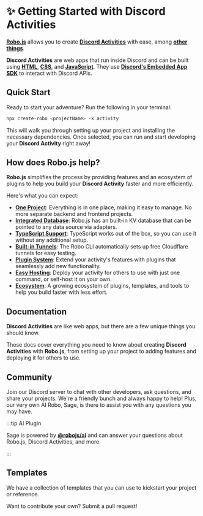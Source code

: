 
# ✨ Getting Started with Discord Activities

**[Robo.js](https://github.com/Wave-Play/robo.js)** allows you to create **[Discord Activities](https://support.discord.com/hc/en-us/articles/4422142836759-Activities-on-Discord)** with ease, among **[other things](../getting-started)**.

**Discord Activities** are web apps that run inside Discord and can be built using **[HTML](https://developer.mozilla.org/en-US/docs/Web/HTTP)**, **[CSS](https://developer.mozilla.org/en-US/docs/Web/CSS)**, and **[JavaScript](https://developer.mozilla.org/en-US/docs/Web/JavaScript)**. They use **[Discord's Embedded App SDK](https://github.com/discord/embedded-app-sdk/)** to interact with Discord APIs.

## Quick Start

Ready to start your adventure? Run the following in your terminal:

```bash
npx create-robo <projectName> -k activity
```

This will walk you through setting up your project and installing the necessary dependencies. Once selected, you can run and start developing your **Discord Activity** right away!

<CardRow>
	<Card
		href="https://dev.to/waveplay/how-to-build-a-discord-activity-easily-with-robojs-5bng"
		title="📚 Tutorial"
		description="How to create a Discord Activity in seconds."
	/>
</CardRow>

## How does Robo.js help?

**Robo.js** simplifies the process by providing features and an ecosystem of plugins to help you build your **Discord Activity** faster and more efficiently.

Here's what you can expect:

- **[One Project](../robojs/files)**: Everything is in one place, making it easy to manage. No more separate backend and frontend projects.
- **[Integrated Database](../robojs/flashcore)**: Robo.js has an built-in KV database that can be pointed to any data source via adapters.
- **[TypeScript Support](../create-robo/typescript)**: TypeScript works out of the box, so you can use it without any additional setup.
- **[Built-in Tunnels](./tunnels)**: The Robo CLI automatically sets up free Cloudflare tunnels for easy testing.
- **[Plugin System](../plugins/overview)**: Extend your activity's features with plugins that seamlessly add new functionality.
- **[Easy Hosting](../hosting/overview)**: Deploy your activity for others to use with just one command, or self-host it on your own.
- **[Ecosystem](../plugins/overview)**: A growing ecosystem of plugins, templates, and tools to help you build faster with less effort.

## Documentation

**Discord Activities** are like web apps, but there are a few unique things you should know.

These docs cover everything you need to know about creating **Discord Activities** with **Robo.js**, from setting up your project to adding features and deploying it for others to use.

<CardRow>
	<Card href="../hosting/overview" title="🚀 Hosting" description="Deploy your activity for others to use." />
	<Card
		href="./multiplayer"
		title="⚔️ Multiplayer"
		description="Add multiplayer functionality to your Discord Activity."
	/>
</CardRow>

## Community

Join our Discord server to chat with other developers, ask questions, and share your projects. We're a friendly bunch and always happy to help! Plus, our very own AI Robo, Sage, is there to assist you with any questions you may have.

<CardRow>
	<Card href="https://roboplay.dev/discord" title="✨ Discord Server" description="Join our Discord community!" />
</CardRow>

:::tip AI Plugin

Sage is powered by **[@robojs/ai](../plugins/ai)** and can answer your questions about Robo.js, Discord Activities, and more.

:::

## Templates

We have a collection of templates that you can use to kickstart your project or reference.

Want to contribute your own? Submit a pull request!

<CardRow>
	<Card
		href="https://github.com/Wave-Play/robo.js/tree/main/templates/starter-app-js-react"
		title="📚 Starter React (JS)"
		description="A basic JavaScript project using React."
	/>
	<Card
		href="https://github.com/Wave-Play/robo.js/tree/main/templates/starter-app-ts-react"
		title="📚 Starter React (TS)"
		description="A basic TypeScript project using React."
	/>
</CardRow>
<CardRow>
	<Card
		href="https://github.com/Wave-Play/robo.js/tree/main/templates/starter-activity-javascript"
		title="📚 Starter Vanilla (JS)"
		description="A basic JavaScript project without any frameworks."
	/>
	<Card
		href="https://github.com/Wave-Play/robo.js/tree/main/templates/starter-activity-typescript"
		title="📚 Starter Vanilla (TS)"
		description="A basic TypeScript project without any frameworks."
	/>
</CardRow>
<CardRow>
	<Card
		href="https://github.com/Wave-Play/robo.js/tree/main/templates/starter-activity-javascript"
		title="📚 Colyseus Demo (TS)"
		description="A simplified TypeScript project using Colyseus."
	/>
	<Card
		href="https://github.com/Wave-Play/robo.js/blob/main/CONTRIBUTING.md"
		title="📝 Contributing"
		description="How to contribute to Robo.js"
	/>
</CardRow>
